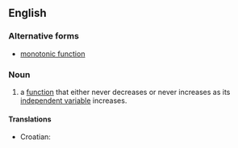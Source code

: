 ==English==

===Alternative forms===
*[[monotonic function]]

===Noun===
{{en-noun}}

# {{mathematics}}a [[function]] that either never decreases or never increases as its [[independent variable]] increases.

====Translations====
{{trans-top|function that never decreases}}
*Croatian: {{t-|hr|monotona funkcija|f}}
{{trans-mid}}
{{trans-bottom}}